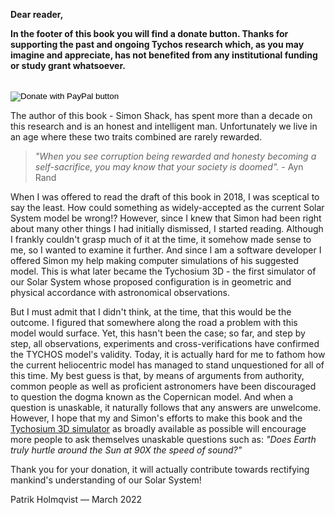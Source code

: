 **Dear reader,**

**In the footer of this book you will find a donate button. Thanks for supporting the past and ongoing Tychos research which, as you may imagine and appreciate, has not benefited from any institutional funding or study grant whatsoever.**
<br/><br/>
<form action="https://www.paypal.com/donate" method="post" target="_top"
  style={{
    width: '100%',
    textAlign: 'center'
  }}
>
  <input type="hidden" name="hosted_button_id" value="QM24P8BHT4HJE" />
  <input
    type="image"
    src="https://www.paypalobjects.com/en_US/IT/i/btn/btn_donateCC_LG.gif"
    border="0"
    name="submit"
    title="PayPal - The safer, easier way to pay online!"
    alt="Donate with PayPal button"
  />
  <img
    alt=""
    border="0"
    src="https://www.paypal.com/en_IT/i/scr/pixel.gif"
    width="1"
    height="1"
  />
</form>
    
The author of this book - Simon Shack, has spent more than a decade on this research and is an honest and intelligent man. Unfortunately we live in an age where these two traits combined are rarely rewarded.

> _"When you see corruption being rewarded and honesty becoming a self-sacrifice, you may know that your society is doomed"._ - Ayn Rand

When I was offered to read the draft of this book in 2018, I was sceptical to say the least. How could something as widely-accepted as the current Solar System model be wrong!? However, since I knew that Simon had been right about many other things I had initially dismissed, I started reading. Although I frankly couldn't grasp much of it at the time, it somehow made sense to me, so I wanted to examine it further. And since I am a software developer I offered Simon my help making computer simulations of his suggested model. This is what later became the Tychosium 3D - the first simulator of our Solar System whose proposed configuration is in geometric and physical accordance with astronomical observations. 

But I must admit that I didn't think, at the time, that this would be the outcome. I figured that somewhere along the road a problem with this model would surface. Yet, this hasn't been the case; so far, and step by step, all observations, experiments and cross-verifications have confirmed the TYCHOS model's validity. Today, it is actually hard for me to fathom how the current heliocentric model has managed to stand unquestioned for all of this time. My best guess is that, by means of arguments from authority, common people as well as proficient astronomers have been discouraged to question the dogma known as the Copernican model. And when a question is unaskable, it naturally follows that any answers are unwelcome. However, I hope that my and Simon's efforts to make this book and the [Tychosium 3D simulator](https://ts.tychos.space/) as broadly available as possible will encourage more people to ask themselves unaskable questions such as: _"Does Earth truly hurtle around the Sun at 90X the speed of sound?"_

Thank you for your donation, it will actually contribute towards rectifying mankind's understanding of our Solar System!

Patrik Holmqvist — March 2022
